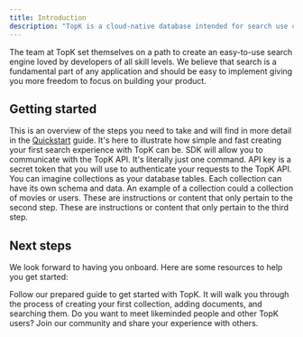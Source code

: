 ```yaml
---
title: Introduction
description: "TopK is a cloud-native database intended for search use cases. It comes with keyword search, vector search, and metadata filtering built-in."
---
```



The team at TopK set themselves on a path to create an easy-to-use search engine loved by developers of all skill levels. We believe that search is a fundamental part of any application and should be easy to implement giving you more freedom to focus on building your product.

## Getting started

This is an overview of the steps you need to take and will find in more detail in the [Quickstart](quickstart) guide. It's here to illustrate how simple and fast creating your first search experience with TopK can be.
<Steps>
  <Step title="Install the SDK">
    SDK will allow you to communicate with the TopK API. It's literally just one command.
  </Step>
  <Step title="Create an API key">
    API key is a secret token that you will use to authenticate your requests to the TopK API.
  </Step>
  <Step title="Create your first collection">
    You can imagine collections as your database tables. Each collection can have its own schema and data. An example of a collection could a collection of movies or users.
  </Step>
  <Step title="Add documents to your first collection">
    These are instructions or content that only pertain to the second step.
  </Step>
  <Step title="Search your collection 🎉">
    These are instructions or content that only pertain to the third step.
  </Step>
</Steps>

<Support/>

## Next steps

We look forward to having you onboard. Here are some resources to help you get started:

<CardGroup cols={2}>
  <Card
    title="Quickstart (5m)"
    icon="pen-to-square"
    href="/quickstart"
  >
    Follow our prepared guide to get started with TopK. It will walk you through the process of creating your first collection, adding documents, and searching them.
  </Card>
  <Card
    title="Community"
    icon="users"
    href="/community"
  >
    Do you want to meet likeminded people and other TopK users? Join our community and share your experience with others.
  </Card>
</CardGroup>
